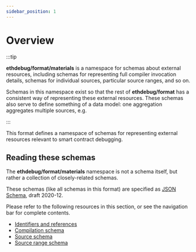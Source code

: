 ```yaml
---
sidebar_position: 1
---
```


# Overview

:::tip

**ethdebug/format/materials** is a namespace for schemas about external
resources, including schemas for representing full compiler invocation details,
schemas for individual sources, particular source ranges, and so on.

Schemas in this namespace exist so that the rest of **ethdebug/format** has
a consistent way of representing these external resources. These schemas also
serve to define something of a data model: one aggregation aggregates multiple
sources, e.g.

:::

This format defines a namespace of schemas for representing external resources
relevant to smart contract debugging.

## Reading these schemas

The **ethdebug/format/materials** namespace is not a schema itself, but rather
a collection of closely-related schemas.

These schemas (like all schemas in this format) are specified as
[JSON Schema](https://json-schema.org), draft 2020-12.

Please refer to the following resources in this section, or see the navigation
bar for complete contents.

- [Identifiers and references](/spec/materials/id)
- [Compilation schema](/spec/materials/compilation)
- [Source schema](/spec/materials/source)
- [Source range schema](/spec/materials/source-range)
